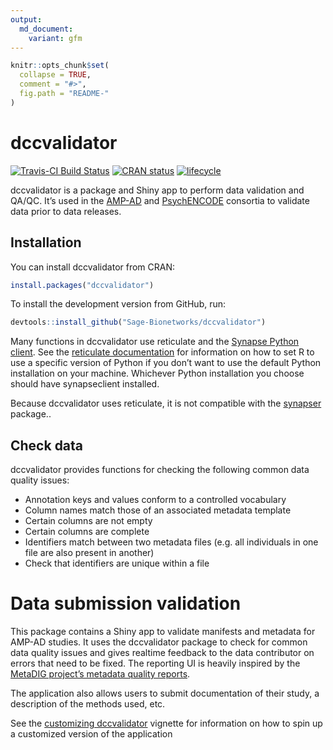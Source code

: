 ```yaml
---
output:
  md_document:
    variant: gfm
---
```


<!-- README.md is generated from README.Rmd. Please edit that file -->

```r
knitr::opts_chunk$set(
  collapse = TRUE,
  comment = "#>",
  fig.path = "README-"
)
```

# dccvalidator

[![Travis-CI Build Status](https://travis-ci.org/Sage-Bionetworks/dccvalidator.svg?branch=master)](https://travis-ci.org/Sage-Bionetworks/dccvalidator)
[![CRAN status](https://www.r-pkg.org/badges/version/dccvalidator)](https://CRAN.R-project.org/package=dccvalidator)
[![lifecycle](https://img.shields.io/badge/lifecycle-maturing-blue.svg)](https://www.tidyverse.org/lifecycle/#maturing)

dccvalidator is a package and Shiny app to perform data validation and QA/QC.
It's used in the [AMP-AD](https://ampadportal.org/) and
[PsychENCODE](http://www.psychencode.org) consortia to validate data prior to
data releases.

## Installation

You can install dccvalidator from CRAN:

```r
install.packages("dccvalidator")
```

To install the development version from GitHub, run:

```r
devtools::install_github("Sage-Bionetworks/dccvalidator")
```

Many functions in dccvalidator use reticulate and the 
[Synapse Python client](https://pypi.org/project/synapseclient/). See the
[reticulate documentation](https://rstudio.github.io/reticulate/#python-version)
for information on how to set R to use a specific version of Python if you don't
want to use the default Python installation on your machine. Whichever Python
installation you choose should have synapseclient installed.

Because dccvalidator uses reticulate, it is not compatible with the
[synapser](https://r-docs.synapse.org/) package..

## Check data

dccvalidator provides functions for checking the following common data quality
issues:

- Annotation keys and values conform to a controlled vocabulary
- Column names match those of an associated metadata template
- Certain columns are not empty
- Certain columns are complete
- Identifiers match between two metadata files (e.g. all individuals in one file
  are also present in another)
- Check that identifiers are unique within a file

# Data submission validation

This package contains a Shiny app to validate manifests and metadata for AMP-AD
studies. It uses the dccvalidator package to check for common data quality
issues and gives realtime feedback to the data contributor on errors that need
to be fixed. The reporting UI is heavily inspired by the 
[MetaDIG project's metadata quality reports](https://knb.ecoinformatics.org/quality/s=knb.suite.1/doi%3A10.5063%2FF12V2D1V).

The application also allows users to submit documentation of their study, a
description of the methods used, etc.

See the [customizing dccvalidator](https://sage-bionetworks.github.io/dccvalidator/articles/customizing-dccvalidator.html)
vignette for information on how to spin up a customized version of the
application

